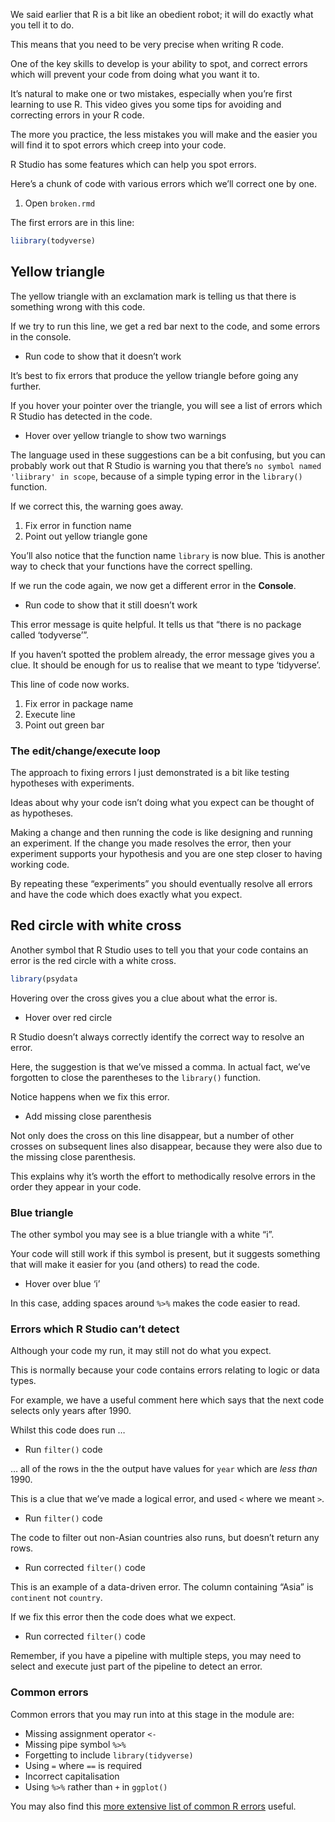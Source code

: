 We said earlier that R is a bit like an obedient robot; it will do exactly what you tell it to do.

This means that you need to be very precise when writing R code.

One of the key skills to develop is your ability to spot, and correct errors which will prevent your code from doing
what you want it to.

It's natural to make one or two mistakes, especially when you're first learning to use R. This video gives you some tips for avoiding and correcting errors in your R code.

The more you practice, the less mistakes you will make and the easier you will find it to spot errors which creep into
your code.

R Studio has some features which can help you spot errors.

Here's a chunk of code with various errors which we'll correct one by one.

:::{.direction}

1. Open `broken.rmd`

:::

The first errors are in this line:

```r
liibrary(todyverse)
```

## Yellow triangle

The yellow triangle with an exclamation mark is telling us that there is something wrong with this code.

If we try to run this line, we get a red bar next to the code, and some errors in the console.

:::{.direction}

- Run code to show that it doesn't work

:::

It's best to fix errors that produce the yellow triangle before going any further.

If you hover your pointer over the triangle, you will see a list of errors which R Studio has detected in the code.

:::{.direction}

- Hover over yellow triangle to show two warnings

:::

The language used in these suggestions can be a bit confusing, but you can probably work out that R Studio is warning you that there's `no symbol named 'liibrary' in scope`, because of a simple typing error in the `library()` function.

If we correct this, the warning goes away.

:::{.direction}

1. Fix error in function name
1. Point out yellow triangle gone

:::

You'll also notice that the function name `library` is now blue. This is another way to check that your functions have the correct spelling.

If we run the code again, we now get a different error in the **Console**.

:::{.direction}

- Run code to show that it still doesn't work

:::

This error message is quite helpful. It tells us that "there is no package called ‘todyverse’".

If you haven't spotted the problem already, the error message gives you a clue. It should be enough for us to realise that we meant to type 'tidyverse'.

This line of code now works.

:::{.direction}

1. Fix error in package name
1. Execute line
1. Point out green bar

:::

### The edit/change/execute loop

The approach to fixing errors I just demonstrated is a bit like testing hypotheses with experiments.

Ideas about why your code isn't doing what you expect can be thought of as hypotheses.

Making a change and then running the code is like designing and running an experiment. If the change you made resolves the error, then your experiment supports your hypothesis and you are one step closer to having working code.

By repeating these "experiments" you should eventually resolve all errors and have the code which does exactly what you expect.

## Red circle with white cross

Another symbol that R Studio uses to tell you that your code contains an error is the red circle with a white cross.

```r
library(psydata
```

Hovering over the cross gives you a clue about what the error is.

:::{.direction}

- Hover over red circle

:::

R Studio doesn't always correctly identify the correct way to resolve an error.

Here, the suggestion is that we've missed a comma. In actual fact, we've forgotten to close the parentheses to the `library()` function.

Notice happens when we fix this error.

:::{.direction}

- Add missing close parenthesis

:::

Not only does the cross on this line disappear, but a number of other crosses on subsequent lines also disappear, because they were also due to the missing close parenthesis.

This explains why it's worth the effort to methodically resolve errors in the order they appear in your code.

### Blue triangle

The other symbol you may see is a blue triangle with a white "i".

Your code will still work if this symbol is present, but it suggests something that will make it easier for you (and others) to read the code.

:::{.direction}

- Hover over blue 'i'

:::

In this case, adding spaces around `%>%` makes the code easier to read.

### Errors which R Studio can't detect

Although your code my run, it may still not do what you expect.

This is normally because your code contains errors relating to logic or data types.

For example, we have a useful comment here which says that the next code selects only years after 1990.

Whilst this code does run ...

:::{.direction}

- Run `filter()` code

:::

... all of the rows in the the output have values for `year` which are *less than* 1990.

This is a clue that we've made a logical error, and used `<` where we meant `>`.

:::{.direction}

- Run `filter()` code

:::

The code to filter out non-Asian countries also runs, but doesn't return any rows.

:::{.direction}

- Run corrected `filter()` code

:::

This is an example of a data-driven error. The column containing "Asia" is `continent` not `country`.

If we fix this error then the code does what we expect.

:::{.direction}

- Run corrected `filter()` code

:::

Remember, if you have a pipeline with multiple steps, you may need to select and execute just part of the pipeline to
detect an error.

### Common errors

Common errors that you may run into at this stage in the module are:

* Missing assignment operator `<-`
* Missing pipe symbol `%>%`
* Forgetting to include `library(tidyverse)`
* Using `=` where `==` is required
* Incorrect capitalisation
* Using `%>%` rather than `+` in `ggplot()`

You may also find this [more extensive list of common R errors](https://www.andywills.info/rminr/common-errors.html) useful.